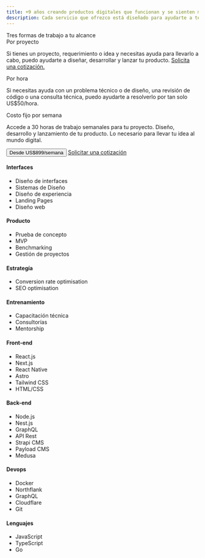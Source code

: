 ```yaml
---
title: +9 años creando productos digitales que funcionan y se sienten muy bien
description: Cada servicio que ofrezco está diseñado para ayudarte a tener éxito en tu negocio. Cada buen producto requiere iteraciones de estrategia, diseño y desarrollo.
---
```


<section class="border-b border-tones-200">
  <Container>
    <div class="flex flex-col gap-8 pt-12 pb-16">
      <motion.h2
        client:load
        initial={{opacity:0, y:-20}}
        animate={{opacity:1, y:0}}
        transition={{ type: 'spring', stiffness: 250, damping: 20, delay: 0.15 }}
        className="font-bold text-2xl">Tres formas de trabajo a tu alcance</motion.h2>
      <motion.div
        client:load
        initial={{opacity:0, y:-20}}
        animate={{opacity:1, y:0}}
        transition={{ type: 'spring', stiffness: 250, damping: 20, delay: 0.2 }}
        className="grid md:grid-cols-2 gap-8 gap-y-10">
        <div class="flex flex-col gap-4">
          <div class="flex flex-col gap-1">
            <span class="font-semibold text-lg">Por proyecto</span>
            <p class="font-medium text-tones-700">Si tienes un proyecto, requerimiento o idea y necesitas ayuda para llevarlo a cabo, puedo ayudarte a diseñar, desarrollar y lanzar tu producto. <a href="/contacto/" class="font-semibold text-black underline underline-offset-2">Solicita una cotización.</a></p>
          </div>
        </div>
        <div class="flex flex-col gap-4">
          <div class="flex flex-col gap-1">
            <span class="font-semibold text-lg">Por hora</span>
            <p class="font-medium text-tones-700">Si necesitas ayuda con un problema técnico o de diseño, una revisión de código o una consulta técnica, puedo ayudarte a resolverlo por tan solo <span class="font-semibold text-black">US$50/hora</span>.</p>
          </div>
        </div>
        <div class="md:col-span-2 flex flex-col gap-4">
          <div class="flex flex-col gap-1">
            <span class="font-semibold text-lg">Costo fijo por semana</span>
            <p class="font-medium text-tones-700">Accede a 30 horas de trabajo semanales para tu proyecto. Diseño, desarrollo y lanzamiento de tu producto. Lo necesario para llevar tu idea al mundo digital.</p>
          </div>
        </div>
      </motion.div>
      <motion.div
        client:load
        initial={{opacity:0, y:-20}}
        animate={{opacity:1, y:0}}
        transition={{ type: 'spring', stiffness: 250, damping: 20, delay: 0.25 }}
        className="flex flex-col md:flex-row md:items-center gap-3"
      >
        <button
          data-cal-link="coderdiaz/intro"
          data-cal-namespace="intro"
          data-cal-config='{"layout":"month_view"}'
          aria-label="Agendar una llamada con Javier Diaz"
          class="md:w-max relative px-6 py-3 rounded-full bg-accent-400 text-accent-1000 font-semibold transition hover:scale-105 z-10 text-center">
          Desde US$899/semana
        </button>
        <a href="/contacto/" class="px-6 py-3 md:w-max rounded-full text-black ring-2 ring-tones-100/50 bg-tones-100/50 font-semibold transition hover:bg-accent-100 hover:ring-accent-100 text-center">
          Solicitar una cotización
        </a>
      </motion.div>
    </div>
  </Container>
</section>
<section class="border-b border-tones-200">
  <Container>
    <div class="grid md:grid-cols-2 gap-0">
      <motion.div
        client:load
        initial={{opacity:0, y:-20}}
        animate={{opacity:1, y:0}}
        transition={{ type: 'spring', stiffness: 250, damping: 20, delay: 0.3 }}
        className="flex flex-col md:border-r border-tones-200">
        <BlockRow title="Diseño y estrategia" class="py-8">
          <span slot="icon" class="bg-accent-400 text-accent-1500 p-1 rounded-lg">
            <Design />
          </span>
          <div class="flex flex-col gap-5 text-lg">
            <div class="flex flex-col gap-3">
              <h4 class="font-semibold text-tones-1000">Interfaces</h4>
              <ul class="flex flex-col gap-2 z-10">
                <li class="font-medium text-tones-800">Diseño de interfaces</li>
                <li class="font-medium text-tones-800">Sistemas de Diseño</li>
                <li class="font-medium text-tones-800">Diseño de experiencia</li>
                <li class="font-medium text-tones-800">Landing Pages</li>
                <li class="font-medium text-tones-800">Diseño web</li>
              </ul>
            </div>
            <div class="flex flex-col gap-3">
              <h4 class="font-semibold text-tones-1000">Producto</h4>
              <ul class="flex flex-col gap-2 z-10">
                <li class="font-medium text-tones-800">Prueba de concepto</li>
                <li class="font-medium text-tones-800">MVP</li>
                <li class="font-medium text-tones-800">Benchmarking</li>
                <li class="font-medium text-tones-800">Gestión de proyectos</li>
              </ul>
            </div>
            <div class="flex flex-col gap-3">
              <h4 class="font-semibold text-tones-1000">Estrategía</h4>
              <ul class="flex flex-col gap-2 z-10">
                <li class="font-medium text-tones-800">Conversion rate optimisation</li>
                <li class="font-medium text-tones-800">SEO optimisation</li>
              </ul>
            </div>
          </div>
        </BlockRow>
        <BlockRow title="Otros servicios" class="py-8">
          <span slot="icon" class="bg-blue-700 text-white p-1 rounded-lg">
            <Mentoring />
          </span>
          <div class="flex flex-col gap-5 text-lg">
            <div class="flex flex-col gap-3">
              <h4 class="font-semibold text-tones-1000">Entrenamiento</h4>
              <ul class="flex flex-col gap-2 z-10">
                <li class="font-medium text-tones-800">Capacitación técnica</li>
                <li class="font-medium text-tones-800">Consultorías</li>
                <li class="font-medium text-tones-800">Mentorship</li>
              </ul>
            </div>
          </div>
        </BlockRow>
      </motion.div>
      <motion.div
        client:load
        initial={{opacity:0, y:-20}}
        animate={{opacity:1, y:0}}
        transition={{ type: 'spring', stiffness: 250, damping: 20, delay: 0.35 }}
      >
        <BlockRow title="Software Development" class="py-8 md:pl-12">
          <span slot="icon" class="bg-black text-white p-1 rounded-lg">
            <Terminal />
          </span>
          <div class="flex flex-col gap-5 text-lg">
            <div class="flex flex-col gap-3">
              <h4 class="font-semibold text-tones-1000">Front-end</h4>
              <ul class="flex flex-col gap-2 z-10">
                <li class="font-medium text-tones-800">React.js</li>
                <li class="font-medium text-tones-800">Next.js</li>
                <li class="font-medium text-tones-800">React Native</li>
                <li class="font-medium text-tones-800">Astro</li>
                <li class="font-medium text-tones-800">Tailwind CSS</li>
                <li class="font-medium text-tones-800">HTML/CSS</li>
              </ul>
            </div>
            <div class="flex flex-col gap-3">
              <h4 class="font-semibold text-tones-1000">Back-end</h4>
              <ul class="flex flex-col gap-2 z-10">
                <li class="font-medium text-tones-800">Node.js</li>
                <li class="font-medium text-tones-800">Nest.js</li>
                <li class="font-medium text-tones-800">GraphQL</li>
                <li class="font-medium text-tones-800">API Rest</li>
                <li class="font-medium text-tones-800">Strapi CMS</li>
                <li class="font-medium text-tones-800">Payload CMS</li>
                <li class="font-medium text-tones-800">Medusa</li>
              </ul>
            </div>
            <div class="flex flex-col gap-3">
              <h4 class="font-semibold text-tones-1000">Devops</h4>
              <ul class="flex flex-col gap-2 z-10">
                <li class="font-medium text-tones-800">Docker</li>
                <li class="font-medium text-tones-800">Northflank</li>
                <li class="font-medium text-tones-800">GraphQL</li>
                <li class="font-medium text-tones-800">Cloudflare</li>
                <li class="font-medium text-tones-800">Git</li>
              </ul>
            </div>
            <div class="flex flex-col gap-3">
              <h4 class="font-semibold text-tones-1000">Lenguajes</h4>
              <ul class="flex flex-col gap-2 z-10">
                <li class="font-medium text-tones-800">JavaScript</li>
                <li class="font-medium text-tones-800">TypeScript</li>
                <li class="font-medium text-tones-800">Go</li>
              </ul>
            </div>
          </div>
        </BlockRow>
      </motion.div>
    </div>
  </Container>
</section>